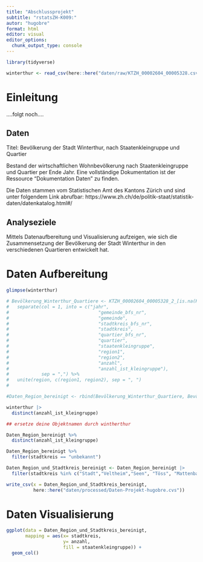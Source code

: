 ```yaml
--- 
title: "Abschlussprojekt" 
subtitle: "rstatsZH-K009:" 
autor: "hugobre" 
format: html 
editor: visual 
editor_options: 
  chunk_output_type: console
---
```


```r
library(tidyverse)
```

```r
winterthur <- read_csv(here::here("daten/raw/KTZH_00002604_00005328.csv"))
```

# Einleitung

....folgt noch....

## Daten

Titel: Bevölkerung der Stadt Winterthur, nach Staatenkleingruppe und Quartier

Bestand der wirtschaftlichen Wohnbevölkerung nach Staatenkleingruppe und Quartier per Ende Jahr. Eine vollständige Dokumentation ist der Ressource "Dokumentation Daten" zu finden.

Die Daten stammen vom Statistischen Amt des Kantons Zürich und sind unter folgendem Link abrufbar: https://www.zh.ch/de/politik-staat/statistik-daten/datenkatalog.html#/

## Analyseziele

Mittels Datenaufbereitung und Visualisierung aufzeigen, wie sich die Zusammensetzung der Bevölkerung der Stadt Winterthur in den verschiedenen Quartieren entwickelt hat.

# Daten Aufbereitung

```r
glimpse(winterthur)

# Bevölkerung_Winterthur_Quartiere <- KTZH_00002604_00005328_2_[is.na(KTZH_00002604_00005328_2_$gemeinde),] %>% 
#   separate(col = 1, into = c("jahr",
#                                 "gemeinde_bfs_nr",
#                                 "gemeinde",
#                                 "stadtkreis_bfs_nr",
#                                 "stadtkreis",
#                                 "quartier_bfs_nr",
#                                 "quartier",
#                                 "staatenkleingruppe",
#                                 "region1",
#                                 "region2",
#                                 "anzahl",
#                                 "anzahl_ist_kleingruppe"),
#            sep = ",") %>% 
#   unite(region, c(region1, region2), sep = ", ")
#   

```

```r
#Daten_Region_bereinigt <- rbind(Bevölkerung_Winterthur_Quartiere, Bevölkerung_Winterthur_Quartiere_1)

winterthur |> 
  distinct(anzahl_ist_kleingruppe)

## ersetze deine Objektnamen durch wintherthur

Daten_Region_bereinigt %>% 
  distinct(anzahl_ist_kleingruppe)

Daten_Region_bereinigt %>% 
  filter(stadtkreis == "unbekannt")

Daten_Region_und_Stadtkreis_bereinigt <- Daten_Region_bereinigt |> 
  filter(stadtkreis %in% c("Stadt","Veltheim","Seen", "Töss", "Mattenbach", "Oberwinterthur", "Wülflingen"))
```

```r
write_csv(x = Daten_Region_und_Stadtkreis_bereinigt,
          here::here("daten/processed/Daten-Projekt-hugobre.cvs"))
```

# Daten Visualisierung

```r
ggplot(data = Daten_Region_und_Stadtkreis_bereinigt,
       mapping = aes(x= stadtkreis,
                     y= anzahl,
                     fill = staatenkleingruppe)) +
  geom_col()

```
